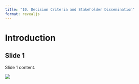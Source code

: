 ```yaml
---
title: "10. Decision Criteria and Stakeholder Dissemination"
format: revealjs
---
```


# Introduction

## Slide 1

Slide 1 content.

![](media/noun-llama-3263829.png)
